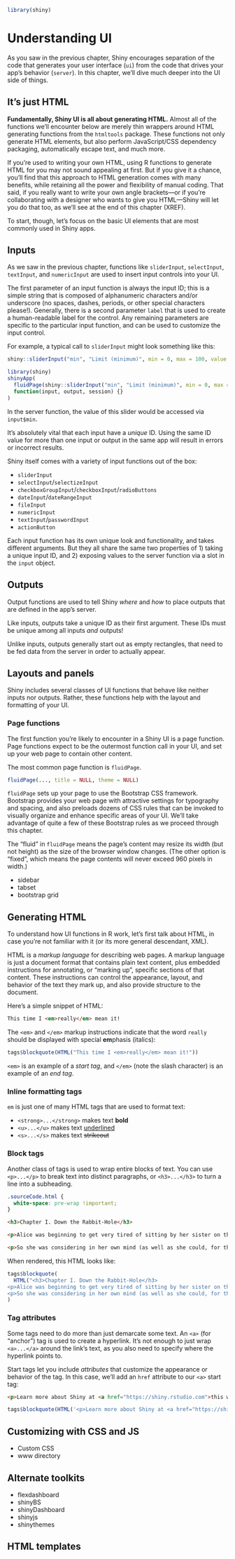 ```r
library(shiny)
```

# Understanding UI

As you saw in the previous chapter, Shiny encourages separation of the code that generates your user interface (`ui`) from the code that drives your app's behavior (`server`). In this chapter, we'll dive much deeper into the UI side of things.

## It's just HTML

**Fundamentally, Shiny UI is all about generating HTML.** Almost all of the functions we'll encounter below are merely thin wrappers around HTML generating functions from the `htmltools` package. These functions not only generate HTML elements, but also perform JavaScript/CSS dependency packaging, automatically escape text, and much more.

If you're used to writing your own HTML, using R functions to generate HTML for you may not sound appealing at first. But if you give it a chance, you'll find that this approach to HTML generation comes with many benefits, while retaining all the power and flexibility of manual coding. That said, if you really want to write your own angle brackets—or if you're collaborating with a designer who wants to give you HTML—Shiny will let you do that too, as we'll see at the end of this chapter (XREF).

To start, though, let's focus on the basic UI elements that are most commonly used in Shiny apps.

## Inputs

As we saw in the previous chapter, functions like `sliderInput`, `selectInput`, `textInput`, and `numericInput` are used to insert input controls into your UI.

The first parameter of an input function is always the input ID; this is a simple string that is composed of alphanumeric characters and/or underscore (no spaces, dashes, periods, or other special characters please!). Generally, there is a second parameter `label` that is used to create a human-readable label for the control. Any remaining parameters are specific to the particular input function, and can be used to customize the input control.

For example, a typical call to `sliderInput` might look something like this:

```r
shiny::sliderInput("min", "Limit (minimum)", min = 0, max = 100, value = 50)
```

```r

library(shiny)
shinyApp(
  fluidPage(shiny::sliderInput("min", "Limit (minimum)", min = 0, max = 100, value = 50)),
  function(input, output, session) {}
)
```

In the server function, the value of this slider would be accessed via `input$min`.

It's absolutely vital that each input have a *unique* ID. Using the same ID value for more than one input or output in the same app will result in errors or incorrect results.

Shiny itself comes with a variety of input functions out of the box:

- `sliderInput`
- `selectInput`/`selectizeInput`
- `checkboxGroupInput`/`checkboxInput`/`radioButtons`
- `dateInput`/`dateRangeInput`
- `fileInput`
- `numericInput`
- `textInput`/`passwordInput`
- `actionButton`

Each input function has its own unique look and functionality, and takes different arguments. But they all share the same two properties of 1) taking a unique input ID, and 2) exposing values to the server function via a slot in the `input` object.

## Outputs

Output functions are used to tell Shiny _where_ and _how_ to place outputs that are defined in the app's server.

Like inputs, outputs take a unique ID as their first argument. These IDs must be unique among all inputs _and_ outputs!

Unlike inputs, outputs generally start out as empty rectangles, that need to be fed data from the server in order to actually appear.

## Layouts and panels

Shiny includes several classes of UI functions that behave like neither inputs nor outputs. Rather, these functions help with the layout and formatting of your UI.

### Page functions

The first function you're likely to encounter in a Shiny UI is a page function. Page functions expect to be the outermost function call in your UI, and set up your web page to contain other content.

The most common page function is `fluidPage`.

```r
fluidPage(..., title = NULL, theme = NULL)
```

`fluidPage` sets up your page to use the Bootstrap CSS framework. Bootstrap provides your web page with attractive settings for typography and spacing, and also preloads dozens of CSS rules that can be invoked to visually organize and enhance specific areas of your UI. We'll take advantage of quite a few of these Bootstrap rules as we proceed through this chapter.

The "fluid" in `fluidPage` means the page's content may resize its width (but not height) as the size of the browser window changes. (The other option is "fixed", which means the page contents will never exceed 960 pixels in width.)

* sidebar
* tabset
* bootstrap grid

## Generating HTML

To understand how UI functions in R work, let's first talk about HTML, in case you're not familiar with it (or its more general descendant, XML).

HTML is a _markup language_ for describing web pages. A markup language is just a document format that contains plain text content, plus embedded instructions for annotating, or "marking up", specific sections of that content. These instructions can control the appearance, layout, and behavior of the text they mark up, and also provide structure to the document.

Here's a simple snippet of HTML:

```html
This time I <em>really</em> mean it!
```

The `<em>` and `</em>` markup instructions indicate that the word `really` should be displayed with special <strong>em</strong>phasis (italics):

```r
tags$blockquote(HTML("This time I <em>really</em> mean it!"))
```

`<em>` is an example of a _start tag_, and `</em>` (note the slash character) is an example of an _end tag_.

### Inline formatting tags

`em` is just one of many HTML tags that are used to format text:

* `<strong>...</strong>` makes text <strong>bold</strong>
* `<u>...</u>` makes text <u>underlined</u>
* `<s>...</s>` makes text <s>strikeout</s>

### Block tags

Another class of tags is used to wrap entire blocks of text. You can use `<p>...</p>` to break text into distinct paragraphs, or `<h3>...</h3>` to turn a line into a subheading.

```css
.sourceCode.html {
  white-space: pre-wrap !important;
}
```

```html
<h3>Chapter I. Down the Rabbit-Hole</h3>

<p>Alice was beginning to get very tired of sitting by her sister on the bank, and of having nothing to do: once or twice she had peeped into the book her sister was reading, but it had no pictures or conversations in it, ‘and what is the use of a book,’ thought Alice ‘without pictures or conversations?’</p>

<p>So she was considering in her own mind (as well as she could, for the hot day made her feel very sleepy and stupid), whether the pleasure of making a daisy-chain would be worth the trouble of getting up and picking the daisies, when suddenly a White Rabbit with pink eyes ran close by her.</p>
```

When rendered, this HTML looks like:

```r
tags$blockquote(
  HTML("<h3>Chapter I. Down the Rabbit-Hole</h3>
<p>Alice was beginning to get very tired of sitting by her sister on the bank, and of having nothing to do: once or twice she had peeped into the book her sister was reading, but it had no pictures or conversations in it, ‘and what is the use of a book,’ thought Alice ‘without pictures or conversations?’</p>
<p>So she was considering in her own mind (as well as she could, for the hot day made her feel very sleepy and stupid), whether the pleasure of making a daisy-chain would be worth the trouble of getting up and picking the daisies, when suddenly a White Rabbit with pink eyes ran close by her.</p>")
)
```

### Tag attributes

Some tags need to do more than just demarcate some text. An `<a>` (for "anchor") tag is used to create a hyperlink. It's not enough to just wrap `<a>...</a>` around the link's text, as you also need to specify where the hyperlink points to.

Start tags let you include _attributes_ that customize the appearance or behavior of the tag. In this case, we'll add an `href` attribute to our `<a>` start tag:

```html
<p>Learn more about Shiny at <a href="https://shiny.rstudio.com">this website</a>.</p>
```

```r
tags$blockquote(HTML('<p>Learn more about Shiny at <a href="https://shiny.rstudio.com">this website</a>.</p>'))
```

## Customizing with CSS and JS

* Custom CSS
* www directory

## Alternate toolkits

* flexdashboard
* shinyBS
* shinyDashboard
* shinyjs
* shinythemes

## HTML templates
